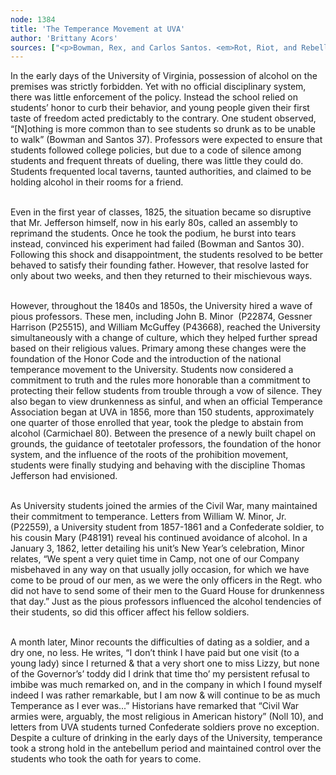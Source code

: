 ```yaml
---
node: 1384
title: 'The Temperance Movement at UVA'
author: 'Brittany Acors'
sources: ["<p>Bowman, Rex, and Carlos Santos. <em>Rot, Riot, and Rebellion: Mr. Jefferson&rsquo;s Struggle to Save the University That Changed America</em>. Charlottesville: University of Virginia Press, 2013.</p>\r\n<p>Carmichael, Peter. <em>The Last Generation: Young Virginians in Peace, War, and Rebellion</em>. Chapel Hill: The University of North Carolina Press, 2005.</p>\r\n<p><a href=\"http://juel.iath.virginia.edu/node/863?manifest=http%3A%2F%2Fjuel.iath.virginia.edu%2Fjuel-uv%2FMinor.json&amp;locale=en-GB#?c=0&amp;m=0&amp;s=0&amp;cv=2315&amp;xywh=-1046%2C-927%2C2813%2C2656&amp;r=0\">Letter from William Minor, Jr., to Mary L. Minor. February 2, 1862.</a> (<a href=\"http://juel.iath.virginia.edu/node/114?doc=/db/JUEL/letters/Minor/William_Minor_Jr_to_Mary_L_Minor_February_2_1862_Transcript.xml&amp;key=P22874#m1\">transcription</a>)</p>\r\n<p><a href=\"http://juel.iath.virginia.edu/node/863?manifest=http%3A%2F%2Fjuel.iath.virginia.edu%2Fjuel-uv%2FMinor.json&amp;locale=en-GB#?c=0&amp;m=0&amp;s=0&amp;cv=2324&amp;xywh=0%2C-369%2C2531%2C2390&amp;r=0\">Letter from William Minor, Jr., to Mary L. Minor. January 3, 1862.</a> (<a href=\"http://juel.iath.virginia.edu/node/114?doc=/db/JUEL/letters/Minor/William_Minor_Jr_to_Mary_L_Minor_January_3_1862_Transcript.xml&amp;key=P22874#m1\">transcription</a>)</p>\r\n<p>Noll, Mark A. <em>The Civil War as a Theological Crisis</em>. Chapel Hill: The University of North Carolina Press, 2006.</p>\r\n"]
---
```

<p>In the early days of the University of Virginia, possession of alcohol on the premises was strictly forbidden. Yet with no official disciplinary system, there was little enforcement of the policy. Instead the school relied on students&rsquo; honor to curb their behavior, and young people given their first taste of freedom acted predictably to the contrary. One student observed, &ldquo;[N]othing is more common than to see students so drunk as to be unable to walk&rdquo; (Bowman and Santos 37). Professors were expected to ensure that students followed college policies, but due to a code of silence among students and frequent threats of dueling, there was little they could do. Students frequented local taverns, taunted authorities, and claimed to be holding alcohol in their rooms for a friend.</p>
<p><br />
	Even in the first year of classes, 1825, the situation became so disruptive that Mr. Jefferson himself, now in his early 80s, called an assembly to reprimand the students. Once he took the podium, he burst into tears instead, convinced his experiment had failed (Bowman and Santos 30). Following this shock and disappointment, the students resolved to be better behaved to satisfy their founding father. However, that resolve lasted for only about two weeks, and then they returned to their mischievous ways.</p>
<p><br />
	However, throughout the 1840s and 1850s, the University hired a wave of pious professors. These men, including John B. Minor&nbsp; (P22874, Gessner Harrison (P25515), and William McGuffey (P43668), reached the University simultaneously with a change of culture, which they helped further spread based on their religious values. Primary among these changes were the foundation of the Honor Code and the introduction of the national temperance movement to the University. Students now considered a commitment to truth and the rules more honorable than a commitment to protecting their fellow students from trouble through a vow of silence. They also began to view drunkenness as sinful, and when an official Temperance Association began at UVA in 1856, more than 150 students, approximately one quarter of those enrolled that year, took the pledge to abstain from alcohol (Carmichael 80). Between the presence of a newly built chapel on grounds, the guidance of teetotaler professors, the foundation of the honor system, and the influence of the roots of the prohibition movement, students were finally studying and behaving with the discipline Thomas Jefferson had envisioned.</p>
<p><br />
	As University students joined the armies of the Civil War, many maintained their commitment to temperance. Letters from William W. Minor, Jr. (P22559), a University student from 1857-1861 and a Confederate soldier, to his cousin Mary (P48191) reveal his continued avoidance of alcohol. In a January 3, 1862, letter detailing his unit&rsquo;s New Year&rsquo;s celebration, Minor relates, &ldquo;We spent a very quiet time in Camp, not one of our Company misbehaved in any way on that usually jolly occasion, for which we have come to be proud of our men, as we were the only officers in the Regt. who did not have to send some of their men to the Guard House for drunkenness that day.&rdquo; Just as the pious professors influenced the alcohol tendencies of their students, so did this officer affect his fellow soldiers.</p>
<p><br />
	A month later, Minor recounts the difficulties of dating as a soldier, and a dry one, no less. He writes, &ldquo;I don&rsquo;t think I have paid but one visit (to a young lady) since I returned &amp; that a very short one to miss Lizzy, but none of the Governor&rsquo;s&rsquo; toddy did I drink that time tho&rsquo; my persistent refusal to imbibe was much remarked on, and in the company in which I found myself indeed I was rather remarkable, but I am now &amp; will continue to be as much Temperance as I ever was...&rdquo; Historians have remarked that &ldquo;Civil War armies were, arguably, the most religious in American history&rdquo; (Noll 10), and letters from UVA students turned Confederate soldiers prove no exception. Despite a culture of drinking in the early days of the University, temperance took a strong hold in the antebellum period and maintained control over the students who took the oath for years to come.</p>
